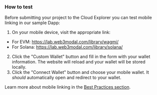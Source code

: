 ### How to test

Before submitting your project to the Cloud Explorer you can test mobile linking in our sample Dapp:

1. On your mobile device, visit the appropriate link:
- For EVM: https://lab.web3modal.com/library/wagmi/
- For Solana: https://lab.web3modal.com/library/solana/

2. Click the "Custom Wallet" button and fill in the form with your wallet information. The website will reload and your wallet will be stored locally.
3. Click the "Connect Wallet" button and choose your mobile wallet. It _should_ automatically open and redirect to your wallet.

Learn more about mobile linking in the [Best Practices section](../best-practices#2-mobile-linking).